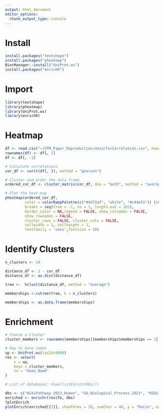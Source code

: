 ```yaml
---
output: html_document
editor_options: 
  chunk_output_type: console
---
```


# Install
```r
install.packages("textshape")
install.packages("pheatmap")
BiocManager::install("UniProt.ws")
install.packages("enrichR")
```

# Import

```r
library(textshape)
library(pheatmap)
library(UniProt.ws)
library(enrichR)
```

# Heatmap

```r
df <- read.csv("~/CPM_Paper_Reproduction/data/forCorrelation.csv", header = TRUE)
rownames(df) <- df[, 1]
df <- df[, -1]

# Calculate correlations
cor_df <- cor(t(df[, ]), method = "pearson")

# Cluster and order the data frame
ordered_cor_df <- cluster_matrix(cor_df, dim = "both", method = "average")

# Plot the heat-map
pheatmap(ordered_cor_df,
         color = colorRampPalette(c("#4d72af", "white", "#c44e53")) (101),
         breaks = seq(from = -1, to = 1, length.out = 101),
         border_color = NA,legend = FALSE, show_colnames = FALSE, 
         show_rownames = FALSE,
         cluster_rows = FALSE, cluster_cols = FALSE,
         cellwidth = 1, cellheight = 1,
         fontfamily = 'sans',fontsize = 10)
```

# Identify Clusters

```r
n_clusters <- 10

distance_df <- 1 - cor_df
distance_df <- as.dist(distance_df)

tree <-  hclust(distance_df, method = "average")

memberships <-cutree(tree, k = n_clusters)

memberships <- as.data.frame(memberships)
```

# Enrichment

```r
# Choose a cluster
cluster_members <- rownames(memberships)[memberships$memberships == 1]

# Map to Gene names
up <- UniProt.ws(taxId=9606)
res <- select(
    x = up,
    keys = cluster_members,
    to = "Gene_Name"
)

# List of databases: View(listEnrichrDbs())

dbs <- c("WikiPathway_2023_Human", "GO_Biological_Process_2023", "KEGG_2021_Human")
enriched <- enrichr(res$To, dbs)
?plotEnrich
plotEnrich(enriched[[3]], showTerms = 20, numChar = 40, y = "Ratio", orderBy = "P.value")
```
